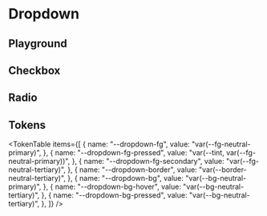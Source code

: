 



<Meta title="Dropdown" of={DropdownStories} />

# Dropdown

<ThemeSelect />

## Playground

<Canvas of={DropdownStories.Default} />
<Controls />

## Checkbox

<Canvas of={DropdownStories.Checkbox} />

## Radio

<Canvas of={DropdownStories.Radio} />

## Tokens

<TokenTable
  items={[
    {
      name: "--dropdown-fg",
      value: "var(--fg-neutral-primary)",
    },
    {
      name: "--dropdown-fg-pressed",
      value: "var(--tint, var(--fg-neutral-primary))",
    },
    {
      name: "--dropdown-fg-secondary",
      value: "var(--fg-neutral-tertiary)",
    },
    {
      name: "--dropdown-border",
      value: "var(--border-neutral-tertiary)",
    },
    {
      name: "--dropdown-bg",
      value: "var(--bg-neutral-primary)",
    },
    {
      name: "--dropdown-bg-hover",
      value: "var(--bg-neutral-tertiary)",
    },
    {
      name: "--dropdown-bg-pressed",
      value: "var(--bg-neutral-tertiary)",
    },
  ]}
/>

<Toaster className="sb-unstyled" position="bottom-right" />

